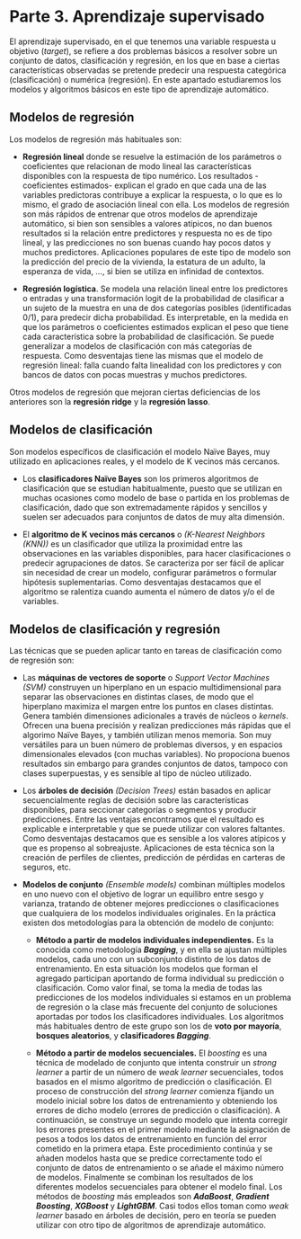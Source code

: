 # Parte 3. Aprendizaje supervisado {#part03}

El aprendizaje supervisado, en el que tenemos una variable respuesta u objetivo (*target*), se refiere a dos problemas básicos a resolver sobre un conjunto de datos, clasificación y regresión, en los que en base a ciertas características observadas se pretende predecir una respuesta categórica (clasificación) o numérica (regresión). En este apartado estudiaremos los modelos y algoritmos básicos en este tipo de aprendizaje automático.

## Modelos de regresión

Los modelos de regresión más habituales son:

-   **Regresión lineal** donde se resuelve la estimación de los parámetros o coeficientes que relacionan de modo lineal las características disponibles con la respuesta de tipo numérico. Los resultados -coeficientes estimados- explican el grado en que cada una de las variables predictoras contribuye a explicar la respuesta, o lo que es lo mismo, el grado de asociación lineal con ella. Los modelos de regresión son más rápidos de entrenar que otros modelos de aprendizaje automático, si bien son sensibles a valores atípicos, no dan buenos resultados si la relación entre predictores y respuesta no es de tipo lineal, y las predicciones no son buenas cuando hay pocos datos y muchos predictores. Aplicaciones populares de este tipo de modelo son la predicción del precio de la vivienda, la estatura de un adulto, la esperanza de vida, ..., si bien se utiliza en infinidad de contextos.

-   **Regresión logística**. Se modela una relación lineal entre los predictores o entradas y una transformación logit de la probabilidad de clasificar a un sujeto de la muestra en una de dos categorías posibles (identificadas 0/1), para predecir dicha probabilidad. Es interpretable, en la medida en que los parámetros o coeficientes estimados explican el peso que tiene cada característica sobre la probabilidad de clasificación. Se puede generalizar a modelos de clasificación con más categorías de respuesta. Como desventajas tiene las mismas que el modelo de regresión lineal: falla cuando falta linealidad con los predictores y con bancos de datos con pocas muestras y muchos predictores.

Otros modelos de regresión que mejoran ciertas deficiencias de los anteriores son la **regresión ridge** y la **regresión lasso**.

## Modelos de clasificación

Son modelos específicos de clasificación el modelo Naïve Bayes, muy utilizado en aplicaciones reales, y el modelo de K vecinos más cercanos.

-   Los **clasificadores Naïve Bayes** son los primeros algoritmos de clasificación que se estudian habitualmente, puesto que se utilizan en muchas ocasiones como modelo de base o partida en los problemas de clasificación, dado que son extremadamente rápidos y sencillos y suelen ser adecuados para conjuntos de datos de muy alta dimensión.

-   El **algoritmo de K vecinos más cercanos** o *(K-Nearest Neighbors (KNN))* es un clasificador que utiliza la proximidad entre las observaciones en las variables disponibles, para hacer clasificaciones o predecir agrupaciones de datos. Se caracteriza por ser fácil de aplicar sin necesidad de crear un modelo, configurar parámetros o formular hipótesis suplementarias. Como desventajas destacamos que el algoritmo se ralentiza cuando aumenta el número de datos y/o el de variables.

## Modelos de clasificación y regresión

Las técnicas que se pueden aplicar tanto en tareas de clasificación como de regresión son:

-   Las **máquinas de vectores de soporte** o *Support Vector Machines (SVM)* construyen un hiperplano en un espacio multidimensional para separar las observaciones en distintas clases, de modo que el hiperplano maximiza el margen entre los puntos en clases distintas. Genera también dimensiones adicionales a través de núcleos o *kernels*. Ofrecen una buena precisión y realizan predicciones más rápidas que el algorimo Naïve Bayes, y también utilizan menos memoria. Son muy versátiles para un buen número de problemas diversos, y en espacios dimensionales elevados (con muchas variables). No propociona buenos resultados sin embargo para grandes conjuntos de datos, tampoco con clases superpuestas, y es sensible al tipo de núcleo utilizado.

-   Los **árboles de decisión** *(Decision Trees)* están basados en aplicar secuencialmente reglas de decisión sobre las características disponibles, para seccionar categorías o segmentos y producir predicciones. Entre las ventajas encontramos que el resultado es explicable e interpretable y que se puede utilizar con valores faltantes. Como desventajas destacamos que es sensible a los valores atípicos y que es propenso al sobreajuste. Aplicaciones de esta técnica son la creación de perfiles de clientes, predicción de pérdidas en carteras de seguros, etc.

-   **Modelos de conjunto** *(Ensemble models)* combinan múltiples modelos en uno nuevo con el objetivo de lograr un equilibro entre sesgo y varianza, tratando de obtener mejores predicciones o clasificaciones que cualquiera de los modelos individuales originales. En la práctica existen dos metodologías para la obtención de modelo de conjunto:

    -   **Método a partir de modelos individuales independientes.** Es la conocida como metodología ***Bagging***, y en ella se ajustan múltiples modelos, cada uno con un subconjunto distinto de los datos de entrenamiento. En esta situación los modelos que forman el agregado participan aportando de forma individual su predicción o clasificación. Como valor final, se toma la media de todas las predicciones de los modelos individuales si estamos en un problema de regresión o la clase más frecuente del conjunto de soluciones aportadas por todos los clasificadores individuales. Los algoritmos más habituales dentro de este grupo son los de **voto por mayoría**, **bosques aleatorios**, y **clasificadores *Bagging***.

    -   **Método a partir de modelos secuenciales.** El *boosting* es una técnica de modelado de conjunto que intenta construir un *strong learner* a partir de un número de *weak learner* secuenciales, todos basados en el mismo algoritmo de predicción o clasificación. El proceso de construcción del *strong learner* comienza fijando un modelo inicial sobre los datos de entrenamiento y obteniendo los errores de dicho modelo (errores de predicción o clasificación). A continuación, se construye un segundo modelo que intenta corregir los errores presentes en el primer modelo mediante la asignación de pesos a todos los datos de entrenamiento en función del error cometido en la primera etapa. Este procedimiento continúa y se añaden modelos hasta que se predice correctamente todo el conjunto de datos de entrenamiento o se añade el máximo número de modelos. Finalmente se combinan los resultados de los diferentes modelos secuenciales para obtener el modelo final. Los métodos de *boosting* más empleados son ***AdaBoost***, ***Gradient Boosting***, ***XGBoost*** y ***LightGBM***. Casi todos ellos toman como *weak learner* basado en árboles de decisión, pero en teoría se pueden utilizar con otro tipo de algoritmos de aprendizaje automático.
